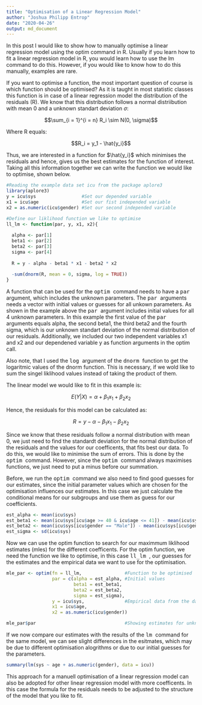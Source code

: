 ```yaml
---
title: "Optimisation of a Linear Regression Model"
author: "Joshua Philipp Entrop"
date: "2020-04-26"
output: md_document
---
```


In this post I would like to show how to manually optimise a linear regression model using the optim command in R. Usually if you learn how to fit a linear regression model in R, you would learn how to use the lm command to do this. However, if you would like to know how to do this manually, examples are rare.

If you want to optimise a function, the most important question of course is which function should be optimised? As it is taught in most statistic classes this function is in case of a linear regression model the distribution of the residuals (R). We know that this distribution follows a normal distriibution with mean 0 and a unknown standart deviation $\sigma$:

$$\sum_{i = 1}^{i = n} R_i \sim N(0, \sigma)$$

Where R equals:

$$R_i = y_1 - \hat{y_i}$$

Thus, we are interested in a function for $\hat{y_i}$ which minimises the residuals and hence, gives us the best estimates for the function of interest. Taking all this information together we can write the function we would like to optimise, shown below.

```r

#Reading the example data set icu from the package aplore3
library(aplore3)
y = icu$sys                 #Set our depended variable
x1 = icu$age                #Set our fist independed variable
x2 = as.numeric(icu$gender) #Set our second independed variable

#Define our liklihood function we like to optimise
ll_lm <- function(par, y, x1, x2){
  
  alpha <- par[1]
  beta1 <- par[2]
  beta2 <- par[3]
  sigma <- par[4]
  
  R = y - alpha - beta1 * x1 - beta2 * x2
  
  -sum(dnorm(R, mean = 0, sigma, log = TRUE))
}

```

A function that can be used for the <TT> optim </TT> command needs to have a <TT> par </TT> argument, which includes the unknown parameters. The <TT> par </TT> arguments needs a vector with initial values or guesses for all unkown parameters. As shown in the example above the <TT> par </TT> argument includes initial values for all 4 unknown parameters. In this example the first value of the <TT> par </TT> arguments equals alpha, the second beta1, the third beta2 and the fourth sigma, which is our unknown standart deviation of the normal distribution of our residuals. Additionally, we included our two independent variables x1 and x2 and our dependened variable y as function arguments in the optim call.

Also note, that I used the <TT> log </TT> argument of the <TT> dnorm </TT> function to get the logaritmic values of the dnorm function. This is necessary, if we wold like to sum the singel liklihood values instead of taking the product of them.

The linear model we would like to fit in this example is:

$$E(Y|X) = \alpha + \beta_1  x_1 + \beta_2  x_2$$

Hence, the residuals for this model can be calculated as:

$$R = y - \alpha - \beta_1 x_1 - \beta_2 x_2$$

Since we know that these residuals follow a normal distribution with mean 0, we just need to find the standardt deviation for the normal distribution of the residuals and the values for our coefficents, that fits best our data. To do this, we would like to minimise the sum of errors. This is done by the <TT> optim </TT>  command. However, since the <TT> optim </TT> command always maximises functions, we just need to put a minus before our summation.

Before, we run the <TT> optim </TT> command we also need to find good guesses for our estimates, since the initial parameter values which are chosen for the optimisation influences our estimates. In this case we just calculate the  conditional means for our subgroups and use them as guess for our coefficients.

```R

est_alpha <- mean(icu$sys)
est_beta1 <- mean(icu$sys[icu$age >= 40 & icu$age <= 41]) - mean(icu$sys[icu$age >= 41 & icu$age <= 52])
est_beta2 <- mean(icu$sys[icu$gender == "Male"]) - mean(icu$sys[icu$gender == "Female"])
est_sigma <- sd(icu$sys)

```

Now we can use the optim function to search for our maximmum liklihood estimates (mles) for the different coefficents. For the optim function, we need the function we like to optimise, in this case <TT> ll_lm </TT>, our guesses for the estimates and the empirical data we want to use for the optimisation.

```R
mle_par <- optim(fn = ll_lm,                #Function to be optimised
                 par = c(alpha = est_alpha, #Initial values
                         beta1 = est_beta1, 
                         beta2 = est_beta2, 
                         sigma = est_sigma), 
                 y = icu$sys,               #Empirical data from the data set icu
                 x1 = icu$age,
                 x2 = as.numeric(icu$gender))

mle_par$par                                 #Showing estimates for unknown parameters
```

If we now compare our estimates with the results of the <TT> lm </TT> command for the same model, we can see slight differences in the esitmates, which may be due to different optimisation alogrithms or due to our initial guesses for the parameters.

```R
summary(lm(sys ~ age + as.numeric(gender), data = icu))
```

This approach for a manuell optimisation of a linear regression model can also be adopted for other linear regression model with more coefficents. In this case the formula for the residuals needs to be adjusted to the structure of the model that you like to fit.